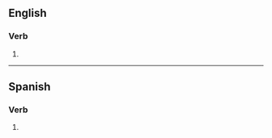 ==English==

===Verb===
{{head|en|verb form}}

# {{en-past of|condole}}

----

==Spanish==

===Verb===
{{head|es|verb form}}

# {{es-verb form of|mood=imperative|sense=affirmative|formal=n|person=2|number=p|region=Spain|ending=er|condoler}}